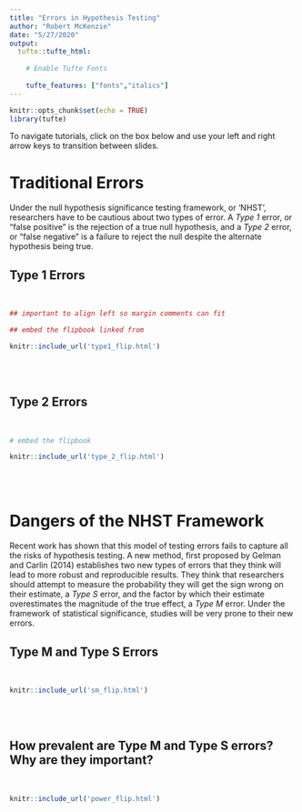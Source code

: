 ```yaml
---
title: "Errors in Hypothesis Testing"
author: "Robert McKenzie"
date: "5/27/2020"
output:
  tufte::tufte_html: 
  
    # Enable Tufte Fonts 
  
    tufte_features: ["fonts","italics"]
---
```



```r
knitr::opts_chunk$set(echo = TRUE)
library(tufte)
```

To navigate tutorials, click on the box below and use your left and right arrow keys to transition between slides. 

# Traditional Errors

Under the null hypothesis significance testing framework, or 'NHST', researchers have to be cautious about two types of error. A *Type 1* error, or "false positive" is the rejection of a true null hypothesis, and a *Type 2* error, or "false negative" is a failure to reject the null despite the alternate hypothesis being true. 


## Type 1 Errors

<br/>
```r

## important to align left so margin comments can fit

## embed the flipbook linked from 

knitr::include_url('type1_flip.html')

```

<br/><br/>

## Type 2 Errors

<br/>
```r



# embed the flipbook

knitr::include_url('type_2_flip.html')

```

<br/><br/>

# Dangers of the NHST Framework

Recent work has shown that this model of testing errors fails to capture all the risks of hypothesis testing. A new method, first proposed by Gelman and Carlin (2014) establishes two new types of errors that they think will lead to more robust and reproducible results. They think that researchers should attempt to measure the probability they will get the sign wrong on their estimate, a *Type S* error, and the factor by which their estimate overestimates the magnitude of the true effect, a *Type M* error. Under the framework of statistical significance, studies will be very prone to their new errors.

## Type M and Type S Errors

<br/>
```r


knitr::include_url('sm_flip.html')

```

<br/><br/>

## How prevalent are Type M and Type S errors? Why are they important?

<br/>
```r

knitr::include_url('power_flip.html')

```

